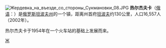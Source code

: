 [[File:Жердевка_на_въезде_со_стороны_Сукмановки_08.JPG|thumb]]
'''热尔杰夫卡'''（[[俄语|俄语]]：'''{{lang|ru|Жердевка}}'''）是[[俄罗斯|俄罗斯]][[坦波夫州|坦波夫州]]的一个镇，距离州首府[[坦波夫|坦波夫]]约130公里，人口16,557人（2002年）。

热尔杰夫卡于1954年在一个火车站的基础上发展而来。

{{坦波夫州城市}}
{{Russia-geo-stub}}

[[Category:坦波夫州城市|Ж]]